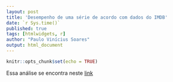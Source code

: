 ```yaml
---
layout: post
title: 'Desempenho de uma série de acordo com dados do IMDB'
date: `r Sys.time()`
published: true
tags: [htmlwidgets, r]
author: "Paulo Vinícius Soares"
output: html_document
---
```


```r
knitr::opts_chunk$set(echo = TRUE)
```

Essa análise se encontra neste [link](https://paul0vinicius.shinyapps.io/lab02checkpoint2/)
